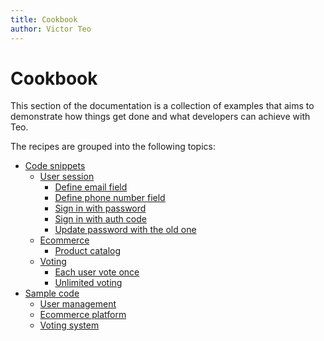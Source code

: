 ```yaml
---
title: Cookbook
author: Victor Teo
---
```


# Cookbook

This section of the documentation is a collection of examples that aims to
demonstrate how things get done and what developers can achieve with Teo.

The recipes are grouped into the following topics:

* [Code snippets](/cookbook/code-snippets)
  * [User session](/cookbook/code-snippets/user-session)
    * [Define email field](/cookbook/code-snippets/define-email-field)
    * [Define phone number field](/cookbook/code-snippets/define-phone-number-field)
    * [Sign in with password](/cookbook/code-snippets/user-session/sign-in-with-password)
    * [Sign in with auth code](/cookbook/code-snippets/user-session/sign-in-with-auth-code)
    * [Update password with the old one](/cookbook/code-snippets/user-session/update-password-with-the-old-one)
  * [Ecommerce](/cookbook/code-snippets/ecommerce)
    * [Product catalog](/cookbook/code-snippets/ecommerce/product-catalog)
  * [Voting](/cookbook/code-snippets/voting)
    * [Each user vote once](/cookbook/code-snippets/voting/each-user-vote-once)
    * [Unlimited voting](/cookbook/code-snippets/voting/unlimited-voting)
* [Sample code](/cookbook/sample-code)
  * [User management](/cookbook/sample-code/user-management)
  * [Ecommerce platform](/cookbook/sample-code/ecommerce-platform)
  * [Voting system](/cookbook/sample-code/voting-system)
